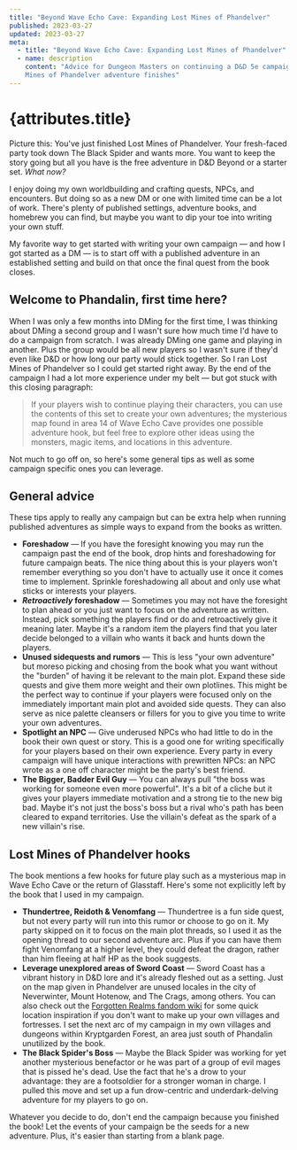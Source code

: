 ```yaml
---
title: "Beyond Wave Echo Cave: Expanding Lost Mines of Phandelver"
published: 2023-03-27
updated: 2023-03-27
meta:
  - title: "Beyond Wave Echo Cave: Expanding Lost Mines of Phandelver"
  - name: description
    content: "Advice for Dungeon Masters on continuing a D&D 5e campaign after the Lost
    Mines of Phandelver adventure finishes"
---
```


# {attributes.title}

Picture this: You've just finished Lost Mines of Phandelver. Your fresh-faced
party took down The Black Spider and wants more. You want to keep the story
going but all you have is the free adventure in D&D Beyond or a starter set.
_What now?_

I enjoy doing my own worldbuilding and crafting quests, NPCs, and encounters.
But doing so as a new DM or one with limited time can be a lot of work. There's
plenty of published settings, adventure books, and homebrew you can find, but
maybe you want to dip your toe into writing your own stuff.

My favorite way to get started with writing your own campaign — and how I got
started as a DM — is to start off with a published adventure in an established
setting and build on that once the final quest from the book closes.

## Welcome to Phandalin, first time here?

When I was only a few months into DMing for the first time, I was thinking about
DMing a second group and I wasn't sure how much time I'd have to do a campaign
from scratch. I was already DMing one game and playing in another. Plus the
group would be all new players so I wasn't sure if they'd even like D&D or how
long our party would stick together. So I ran Lost Mines of Phandelver so I
could get started right away. By the end of the campaign I had a lot more
experience under my belt — but got stuck with this closing paragraph:

> If your players wish to continue playing their characters, you can use the
> contents of this set to create your own adventures; the mysterious map found
> in area 14 of Wave Echo Cave provides one possible adventure hook, but feel
> free to explore other ideas using the monsters, magic items, and locations in
> this adventure.

Not much to go off on, so here's some general tips as well as some campaign
specific ones you can leverage.

## General advice

These tips apply to really any campaign but can be extra help when running
published adventures as simple ways to expand from the books as written.

- **Foreshadow** — If you have the foresight knowing you may run the campaign
  past the end of the book, drop hints and foreshadowing for future campaign
  beats. The nice thing about this is your players won't remember everything so
  you don't have to actually use it once it comes time to implement. Sprinkle
  foreshadowing all about and only use what sticks or interests your players.
- **_Retroactively_ foreshadow** — Sometimes you may not have the foresight to
  plan ahead or you just want to focus on the adventure as written. Instead,
  pick something the players find or do and retroactively give it meaning later.
  Maybe it's a random item the players find that you later decide belonged to a
  villain who wants it back and hunts down the players.
- **Unused sidequests and rumors** — This is less "your own adventure" but
  moreso picking and chosing from the book what you want without the "burden" of
  having it be relevant to the main plot. Expand these side quests and give them
  more weight and their own plotlines. This might be the perfect way to continue
  if your players were focused only on the immediately important main plot and
  avoided side quests. They can also serve as nice palette cleansers or fillers
  for you to give you time to write your own adventures.
- **Spotlight an NPC** — Give underused NPCs who had little to do in the book
  their own quest or story. This is a good one for writing specifically for your
  players based on their own experience. Every party in every campaign will have
  unique interactions with prewritten NPCs: an NPC wrote as a one off character
  might be the party's best friend.
- **The Bigger, Badder Evil Guy** — You can always pull "the boss was working
  for someone even more powerful". It's a bit of a cliche but it gives your
  players immediate motivation and a strong tie to the new big bad. Maybe it's
  not just the boss's boss but a rival who's path has been cleared to expand
  territories. Use the villain's defeat as the spark of a new villain's rise.

## Lost Mines of Phandelver hooks

The book mentions a few hooks for future play such as a mysterious map in Wave
Echo Cave or the return of Glasstaff. Here's some not explicitly left by the
book that I used in my campaign.

- **Thundertree, Reidoth & Venomfang** — Thundertree is a fun side quest, but
  not every party will run into this rumor or choose to go on it. My party
  skipped on it to focus on the main plot threads, so I used it as the opening
  thread to our second adventure arc. Plus if you can have them fight Venomfang
  at a higher level, they could defeat the dragon, rather than him fleeing at
  half HP as the book suggests.
- **Leverage unexplored areas of Sword Coast** — Sword Coast has a vibrant
  history in D&D lore and it's already fleshed out as a setting. Just on the map
  given in Phandelver are unused locales in the city of Neverwinter, Mount
  Hotenow, and The Crags, among others. You can also check out the
  [Forgotten Realms fandom wiki](https://forgottenrealms.fandom.com/wiki/Sword_Coast_North)
  for some quick location inspiration if you don't want to make up your own
  villages and fortresses. I set the next arc of my campaign in my own villages
  and dungeons within Kryptgarden Forest, an area just south of Phandalin
  unutilized by the book.
- **The Black Spider's Boss** — Maybe the Black Spider was working for yet
  another mysterious benefactor or he was part of a group of evil mages that is
  pissed he's dead. Use the fact that he's a drow to your advantage: they are a
  footsoldier for a stronger woman in charge. I pulled this move and set up a
  fun drow-centric and underdark-delving adventure for my players to go on.

Whatever you decide to do, don't end the campaign because you finished the book!
Let the events of your campaign be the seeds for a new adventure. Plus, it's
easier than starting from a blank page.
